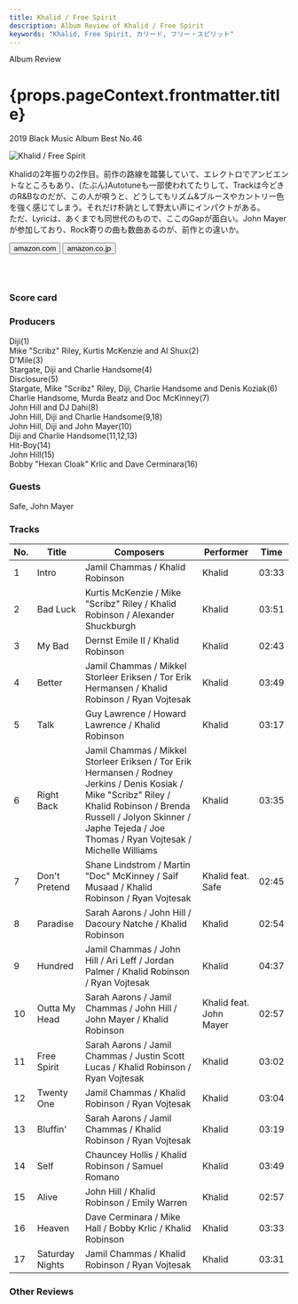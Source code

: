 ```yaml
---
title: Khalid / Free Spirit
description: Album Review of Khalid / Free Spirit
keywords: "Khalid, Free Spirit, カリード, フリー・スピリット"
---
```






<p className="largeP">Album Review</p>
<h1 className="h1--no--margin">{props.pageContext.frontmatter.title}</h1>
<p className="largeP">
  <Link to="/best50/2019/">2019 Black Music Album Best No.46</Link>
</p>

<Row  className="image-card-group">
	<Column colMd={3} colLg={4} noGutterMdLeft="">
       <ImageCard>

![Khalid / Free Spirit](../../images/cd/khalid2L.jpg)

</ImageCard>
	</Column>
	<Column colMd={4} colLg={8} noGutterMdLeft="">
	<p>
		Khalidの2年振りの2作目。前作の路線を踏襲していて、エレクトロでアンビエントなところもあり、(たぶん)Autotuneも一部使われてたりして、Trackは今どきのR&Bなのだが、この人が唄うと、どうしてもリズム&ブルースやカントリー色を強く感じてしまう。それだけ朴訥として野太い声にインパクトがある。
		<br/>ただ、Lyricは、あくまでも同世代のもので、ここのGapが面白い。John Mayerが参加しており、Rock寄りの曲も数曲あるのが、前作との違いか。
	</p>
	<div>
	  <Button className="button-right-mergin"  href="https://amzn.to/2MQCAMs" renderIcon={ArrowUpRight} size='sm' kind='primary'>
      amazon.com
    </Button>
    <Button className="button-right-mergin"  href="https://amzn.to/37nzY1P" renderIcon={ArrowUpRight} size='sm' kind='secondary'>
      amazon.co.jp
    </Button>
	</div>
	<a style="display:inline-block;overflow:hidden;background:url(https://linkmaker.itunes.apple.com/ja-jp/lockup.svg?releaseDate=2019-04-05&kind=album&bubble=apple_music&style=mono-black) no-repeat;width:180px;height:45px;" href="https://geo.music.apple.com/jp/album/free-spirit/1455151397?mt=1&app=music&ls=1&at=11lcug"></a>
	</Column>
</Row>
<Row >
	<Column colMd={4} colLg={4} noGutterMdLeft="">
<div>
  <h3>Score card</h3>
	<SliderJS1 value="5" />
  <SliderJS2 value="3" />
	<SliderJS3 value="1" />
  <SliderJS4 value="8" />
</div>
</Column>
<Column colMd={8} colLg={8} noGutterMdLeft="">
<div>
<h3>Producers</h3>
<p>
	Diji(1)
	<br/>Mike "Scribz" Riley, Kurtis McKenzie and Al Shux(2)
	<br/>D'Mile(3)
	<br/>Stargate, Diji and Charlie Handsome(4)
	<br/>Disclosure(5)
	<br/>Stargate, Mike "Scribz" Riley, Diji, Charlie Handsome and Denis Koziak(6)
	<br/>Charlie Handsome, Murda Beatz and Doc McKinney(7)
	<br/>John Hill and DJ Dahi(8)
	<br/>John Hill, Diji and Charlie Handsome(9,18)
	<br/>John Hill, Diji and John Mayer(10)
	<br/>Diji and Charlie Handsome(11,12,13)
	<br/>Hit-Boy(14)
	<br/>John Hill(15)
	<br/>Bobby "Hexan Cloak" Krlic and Dave Cerminara(16)
</p>
<h3>Guests</h3>
<p>
	Safe, John Mayer
</p>
</div>
</Column>
</Row>

<h3>Tracks</h3>

| No. | Title           | Composers                                                                                                                                                                                                                              | Performer               | Time  |
| --- | --------------- | -------------------------------------------------------------------------------------------------------------------------------------------------------------------------------------------------------------------------------------- | ----------------------- | ----- |
| 1   | Intro           | Jamil Chammas / Khalid Robinson                                                                                                                                                                                                        | Khalid                  | 03:33 |
| 2   | Bad Luck        | Kurtis McKenzie / Mike "Scribz" Riley / Khalid Robinson / Alexander Shuckburgh                                                                                                                                                         | Khalid                  | 03:51 |
| 3   | My Bad          | Dernst Emile II / Khalid Robinson                                                                                                                                                                                                      | Khalid                  | 02:43 |
| 4   | Better          | Jamil Chammas / Mikkel Storleer Eriksen / Tor Erik Hermansen / Khalid Robinson / Ryan Vojtesak                                                                                                                                         | Khalid                  | 03:49 |
| 5   | Talk            | Guy Lawrence / Howard Lawrence / Khalid Robinson                                                                                                                                                                                       | Khalid                  | 03:17 |
| 6   | Right Back      | Jamil Chammas / Mikkel Storleer Eriksen / Tor Erik Hermansen / Rodney Jerkins / Denis Kosiak / Mike "Scribz" Riley / Khalid Robinson / Brenda Russell / Jolyon Skinner / Japhe Tejeda / Joe Thomas / Ryan Vojtesak / Michelle Williams | Khalid                  | 03:35 |
| 7   | Don't Pretend   | Shane Lindstrom / Martin "Doc" McKinney / Saif Musaad / Khalid Robinson / Ryan Vojtesak                                                                                                                                                | Khalid feat. Safe       | 02:45 |
| 8   | Paradise        | Sarah Aarons / John Hill / Dacoury Natche / Khalid Robinson                                                                                                                                                                            | Khalid                  | 02:54 |
| 9   | Hundred         | Jamil Chammas / John Hill / Ari Leff / Jordan Palmer / Khalid Robinson / Ryan Vojtesak                                                                                                                                                 | Khalid                  | 04:37 |
| 10  | Outta My Head   | Sarah Aarons / Jamil Chammas / John Hill / John Mayer / Khalid Robinson                                                                                                                                                                | Khalid feat. John Mayer | 02:57 |
| 11  | Free Spirit     | Sarah Aarons / Jamil Chammas / Justin Scott Lucas / Khalid Robinson / Ryan Vojtesak                                                                                                                                                    | Khalid                  | 03:02 |
| 12  | Twenty One      | Jamil Chammas / Khalid Robinson / Ryan Vojtesak                                                                                                                                                                                        | Khalid                  | 03:04 |
| 13  | Bluffin'        | Sarah Aarons / Jamil Chammas / Khalid Robinson / Ryan Vojtesak                                                                                                                                                                         | Khalid                  | 03:19 |
| 14  | Self            | Chauncey Hollis / Khalid Robinson / Samuel Romano                                                                                                                                                                                      | Khalid                  | 03:49 |
| 15  | Alive           | John Hill / Khalid Robinson / Emily Warren                                                                                                                                                                                             | Khalid                  | 02:57 |
| 16  | Heaven          | Dave Cerminara / Mike Hall / Bobby Krlic / Khalid Robinson                                                                                                                                                                             | Khalid                  | 03:33 |
| 17  | Saturday Nights | Jamil Chammas / Khalid Robinson / Ryan Vojtesak                                                                                                                                                                                        | Khalid                  | 03:31 |

<h3>Other Reviews</h3>

<Row>
  <Column colMd={3} colLg={3} noGutterMdLeft>
    <Review1 />
  </Column>
</Row>
